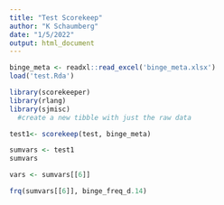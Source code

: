 ```yaml
---
title: "Test Scorekeep"
author: "K Schaumberg"
date: "1/5/2022"
output: html_document
---
```


```r
binge_meta <- readxl::read_excel('binge_meta.xlsx')
load('test.Rda')
```

```r
library(scorekeeper)
library(rlang)
library(sjmisc)
  #create a new tibble with just the raw data

```

```r
test1<- scorekeep(test, binge_meta)

sumvars <- test1
sumvars
```

```r
vars <- sumvars[[6]]
```


```r
frq(sumvars[[6]], binge_freq_d.14)
```

